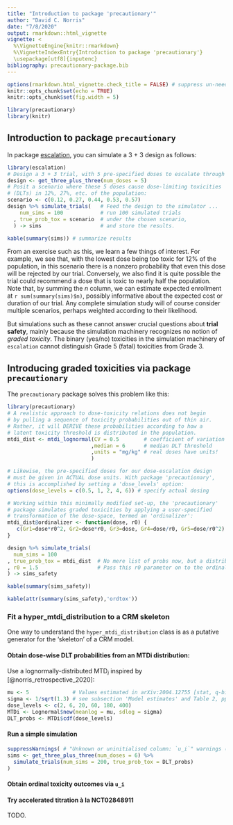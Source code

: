 ```yaml
---
title: "Introduction to package 'precautionary'"
author: "David C. Norris"
date: "7/8/2020"
output: rmarkdown::html_vignette
vignette: <
  %\VignetteEngine{knitr::rmarkdown}
  %\VignetteIndexEntry{Introduction to package 'precautionary'}
  \usepackage[utf8]{inputenc}
bibliography: precautionary-package.bib
---
```


```r
options(rmarkdown.html_vignette.check_title = FALSE) # suppress un-needed warning
knitr::opts_chunk$set(echo = TRUE)
knitr::opts_chunk$set(fig.width = 5)

library(precautionary)
library(knitr)
```

## Introduction to package `precautionary`

In package [escalation](https://CRAN.R-project.org/package=escalation), you can simulate a 3 + 3 design as follows:

```r
library(escalation)
# Design a 3 + 3 trial, with 5 pre-specified doses to escalate through
design <- get_three_plus_three(num_doses = 5)
# Posit a scenario where these 5 doses cause dose-limiting toxicities
# (DLTs) in 12%, 27%, etc. of the population:
scenario <- c(0.12, 0.27, 0.44, 0.53, 0.57)
design %>% simulate_trials(   # Feed the design to the simulator ...
    num_sims = 100            # run 100 simulated trials
  , true_prob_tox = scenario  # under the chosen scenario,
  ) -> sims                   # and store the results.

kable(summary(sims)) # summarize results
```

From an exercise such as this, we learn a few things of interest. For example, we see that, with the lowest dose being too toxic for 12% of the population, in this scenario there is a nonzero probability that even this dose will be rejected by our trial. Conversely, we also find it is quite possible the trial could recommend a dose that is toxic to nearly half the population. Note that, by summing the $n$ column, we can estimate expected enrollment at `r sum(summary(sims)$n)`, possibly informative about the expected cost or duration of our trial. Any complete simulation study will of course consider multiple scenarios, perhaps weighted according to their likelihood.

But simulations such as these cannot answer crucial questions about **trial safety**, mainly because the simulation machinery recognizes no notion of *graded toxicity*. The binary (yes/no) toxicities in the simulation machinery of `escalation` cannot distinguish Grade 5 (fatal) toxicities from Grade 3. 

## Introducing graded toxicities via package `precautionary`

The `precautionary` package solves this problem like this:

```r
library(precautionary)
# A realistic approach to dose-toxicity relations does not begin
# by pulling a sequence of toxicity probabilities out of thin air.
# Rather, it will DERIVE these probabilities according to how a
# latent toxicity threshold is distributed in the population.
mtdi_dist <- mtdi_lognormal(CV = 0.5        # coefficient of variation
                           ,median = 6      # median DLT threshold
                           ,units = "mg/kg" # real doses have units!
                           )

# Likewise, the pre-specified doses for our dose-escalation design
# must be given in ACTUAL dose units. With package 'precautionary',
# this is accomplished by setting a 'dose_levels' option:
options(dose_levels = c(0.5, 1, 2, 4, 6)) # specify actual dosing

# Working within this minimally modified set-up, the 'precautionary'
# package simulates graded toxicities by applying a user-specified
# transformation of the dose-space, termed an 'ordinalizer':
mtdi_dist@ordinalizer <- function(dose, r0) {
   c(Gr1=dose*r0^2, Gr2=dose*r0, Gr3=dose, Gr4=dose/r0, Gr5=dose/r0^2)
}

design %>% simulate_trials(
  num_sims = 100
, true_prob_tox = mtdi_dist  # No mere list of probs now, but a distribution!
, r0 = 1.5                   # Pass this r0 parameter on to the ordinalizer
) -> sims_safety

kable(summary(sims_safety))
```

```r
kable(attr(summary(sims_safety),'ordtox'))
```

### Fit a hyper_mtdi_distribution to a CRM skeleton

One way to understand the `hyper_mtdi_distribution` class is as a putative generator for the 'skeleton' of a CRM model.

#### Obtain dose-wise DLT probabilities from an MTDi distribution:

Use a lognormally-distributed MTD$_i$ inspired by [@norris_retrospective_2020]:

```r
mu <- 5              # Values estimated in arXiv:2004.12755 [stat, q-bio];
sigma <- 1/sqrt(1.3) # see subsection 'Model estimates' and Table 2, pp. 2-3.
dose_levels <- c(2, 6, 20, 60, 180, 400)
MTDi <- Lognormal$new(meanlog = mu, sdlog = sigma)
DLT_probs <- MTDi$cdf(dose_levels)
```

#### Run a simple simulation

```r
suppressWarnings( # "Unknown or uninitialised column: `u_i`" warnings (from Tibble?)
sims <- get_three_plus_three(num_doses = 6) %>%
  simulate_trials(num_sims = 200, true_prob_tox = DLT_probs)
)
```

#### Obtain ordinal toxicity outcomes via `u_i`


#### Try accelerated titration à la NCT02848911

TODO.
